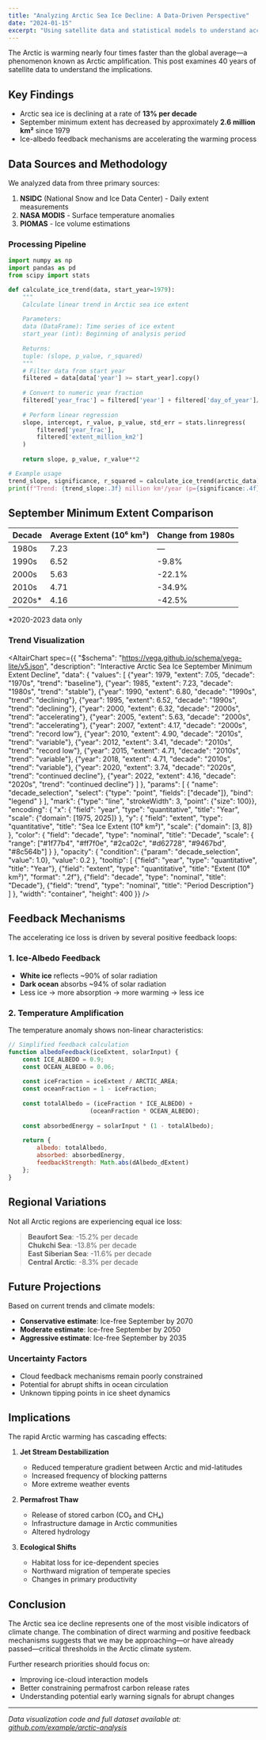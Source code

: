 ```yaml
---
title: "Analyzing Arctic Sea Ice Decline: A Data-Driven Perspective"
date: "2024-01-15"
excerpt: "Using satellite data and statistical models to understand accelerating ice loss in the Arctic"
---
```



The Arctic is warming nearly four times faster than the global average—a phenomenon known as Arctic amplification. This post examines 40 years of satellite data to understand the implications.

## Key Findings

* Arctic sea ice is declining at a rate of **13% per decade**
* September minimum extent has decreased by approximately **2.6 million km²** since 1979
* Ice-albedo feedback mechanisms are accelerating the warming process

## Data Sources and Methodology

We analyzed data from three primary sources:

1. **NSIDC** (National Snow and Ice Data Center) - Daily extent measurements
2. **NASA MODIS** - Surface temperature anomalies  
3. **PIOMAS** - Ice volume estimations

### Processing Pipeline

```python
import numpy as np
import pandas as pd
from scipy import stats

def calculate_ice_trend(data, start_year=1979):
    """
    Calculate linear trend in Arctic sea ice extent
    
    Parameters:
    data (DataFrame): Time series of ice extent
    start_year (int): Beginning of analysis period
    
    Returns:
    tuple: (slope, p_value, r_squared)
    """
    # Filter data from start year
    filtered = data[data['year'] >= start_year].copy()
    
    # Convert to numeric year fraction
    filtered['year_frac'] = filtered['year'] + filtered['day_of_year']/365.25
    
    # Perform linear regression
    slope, intercept, r_value, p_value, std_err = stats.linregress(
        filtered['year_frac'], 
        filtered['extent_million_km2']
    )
    
    return slope, p_value, r_value**2

# Example usage
trend_slope, significance, r_squared = calculate_ice_trend(arctic_data)
print(f"Trend: {trend_slope:.3f} million km²/year (p={significance:.4f})")
```

## September Minimum Extent Comparison

| Decade | Average Extent (10⁶ km²) | Change from 1980s |
|--------|-------------------------|-------------------|
| 1980s  | 7.23                    | —                 |
| 1990s  | 6.52                    | -9.8%             |
| 2000s  | 5.63                    | -22.1%            |
| 2010s  | 4.71                    | -34.9%            |
| 2020s* | 4.16                    | -42.5%            |

*2020-2023 data only

### Trend Visualization

<AltairChart spec={{
  "$schema": "https://vega.github.io/schema/vega-lite/v5.json",
  "description": "Interactive Arctic Sea Ice September Minimum Extent Decline",
  "data": {
    "values": [
      {"year": 1979, "extent": 7.05, "decade": "1970s", "trend": "baseline"},
      {"year": 1985, "extent": 7.23, "decade": "1980s", "trend": "stable"},
      {"year": 1990, "extent": 6.80, "decade": "1990s", "trend": "declining"},
      {"year": 1995, "extent": 6.52, "decade": "1990s", "trend": "declining"},
      {"year": 2000, "extent": 6.32, "decade": "2000s", "trend": "accelerating"},
      {"year": 2005, "extent": 5.63, "decade": "2000s", "trend": "accelerating"},
      {"year": 2007, "extent": 4.17, "decade": "2000s", "trend": "record low"},
      {"year": 2010, "extent": 4.90, "decade": "2010s", "trend": "variable"},
      {"year": 2012, "extent": 3.41, "decade": "2010s", "trend": "record low"},
      {"year": 2015, "extent": 4.71, "decade": "2010s", "trend": "variable"},
      {"year": 2018, "extent": 4.71, "decade": "2010s", "trend": "variable"},
      {"year": 2020, "extent": 3.74, "decade": "2020s", "trend": "continued decline"},
      {"year": 2022, "extent": 4.16, "decade": "2020s", "trend": "continued decline"}
    ]
  },
  "params": [
    {
      "name": "decade_selection",
      "select": {"type": "point", "fields": ["decade"]},
      "bind": "legend"
    }
  ],
  "mark": {"type": "line", "strokeWidth": 3, "point": {"size": 100}},
  "encoding": {
    "x": {
      "field": "year",
      "type": "quantitative",
      "title": "Year",
      "scale": {"domain": [1975, 2025]}
    },
    "y": {
      "field": "extent",
      "type": "quantitative",
      "title": "Sea Ice Extent (10⁶ km²)",
      "scale": {"domain": [3, 8]}
    },
    "color": {
      "field": "decade",
      "type": "nominal",
      "title": "Decade",
      "scale": {
        "range": ["#1f77b4", "#ff7f0e", "#2ca02c", "#d62728", "#9467bd", "#8c564b"]
      }
    },
    "opacity": {
      "condition": {"param": "decade_selection", "value": 1.0},
      "value": 0.2
    },
    "tooltip": [
      {"field": "year", "type": "quantitative", "title": "Year"},
      {"field": "extent", "type": "quantitative", "title": "Extent (10⁶ km²)", "format": ".2f"},
      {"field": "decade", "type": "nominal", "title": "Decade"},
      {"field": "trend", "type": "nominal", "title": "Period Description"}
    ]
  },
  "width": "container",
  "height": 400
}} />

## Feedback Mechanisms

The accelerating ice loss is driven by several positive feedback loops:

### 1. Ice-Albedo Feedback
- **White ice** reflects ~90% of solar radiation
- **Dark ocean** absorbs ~94% of solar radiation
- Less ice → more absorption → more warming → less ice

### 2. Temperature Amplification
The temperature anomaly shows non-linear characteristics:

```javascript
// Simplified feedback calculation
function albedoFeedback(iceExtent, solarInput) {
    const ICE_ALBEDO = 0.9;
    const OCEAN_ALBEDO = 0.06;
    
    const iceFraction = iceExtent / ARCTIC_AREA;
    const oceanFraction = 1 - iceFraction;
    
    const totalAlbedo = (iceFraction * ICE_ALBEDO) + 
                       (oceanFraction * OCEAN_ALBEDO);
    
    const absorbedEnergy = solarInput * (1 - totalAlbedo);
    
    return {
        albedo: totalAlbedo,
        absorbed: absorbedEnergy,
        feedbackStrength: Math.abs(dAlbedo_dExtent)
    };
}
```

## Regional Variations

Not all Arctic regions are experiencing equal ice loss:

> **Beaufort Sea**: -15.2% per decade  
> **Chukchi Sea**: -13.8% per decade  
> **East Siberian Sea**: -11.6% per decade  
> **Central Arctic**: -8.3% per decade

## Future Projections

Based on current trends and climate models:

- **Conservative estimate**: Ice-free September by 2070
- **Moderate estimate**: Ice-free September by 2050
- **Aggressive estimate**: Ice-free September by 2035

### Uncertainty Factors

* Cloud feedback mechanisms remain poorly constrained
* Potential for abrupt shifts in ocean circulation
* Unknown tipping points in ice sheet dynamics

## Implications

The rapid Arctic warming has cascading effects:

1. **Jet Stream Destabilization**
   - Reduced temperature gradient between Arctic and mid-latitudes
   - Increased frequency of blocking patterns
   - More extreme weather events

2. **Permafrost Thaw**
   - Release of stored carbon (CO₂ and CH₄)
   - Infrastructure damage in Arctic communities
   - Altered hydrology

3. **Ecological Shifts**
   - Habitat loss for ice-dependent species
   - Northward migration of temperate species
   - Changes in primary productivity

## Conclusion

The Arctic sea ice decline represents one of the most visible indicators of climate change. The combination of direct warming and positive feedback mechanisms suggests that we may be approaching—or have already passed—critical thresholds in the Arctic climate system.

Further research priorities should focus on:
- Improving ice-cloud interaction models
- Better constraining permafrost carbon release rates
- Understanding potential early warning signals for abrupt changes

---

*Data visualization code and full dataset available at: [github.com/example/arctic-analysis]()*